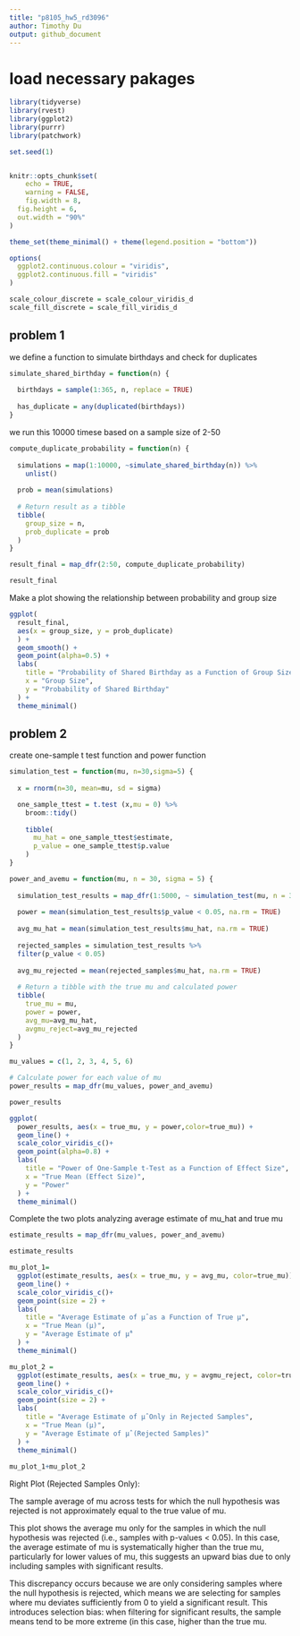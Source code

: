 ```yaml
---
title: "p8105_hw5_rd3096"
author: Timothy Du
output: github_document
---
```


# load necessary pakages 
```r
library(tidyverse)
library(rvest)
library(ggplot2)
library(purrr)
library(patchwork)

set.seed(1)


knitr::opts_chunk$set(
	echo = TRUE,
	warning = FALSE,
	fig.width = 8, 
  fig.height = 6,
  out.width = "90%"
)

theme_set(theme_minimal() + theme(legend.position = "bottom"))

options(
  ggplot2.continuous.colour = "viridis",
  ggplot2.continuous.fill = "viridis"
)

scale_colour_discrete = scale_colour_viridis_d
scale_fill_discrete = scale_fill_viridis_d
```
## problem 1

we define a function to simulate birthdays and check for duplicates
```r
simulate_shared_birthday = function(n) {
  
  birthdays = sample(1:365, n, replace = TRUE)
  
  has_duplicate = any(duplicated(birthdays))
}

```
we run this 10000 timese based on a sample size of 2-50
```r
compute_duplicate_probability = function(n) {
  
  simulations = map(1:10000, ~simulate_shared_birthday(n)) %>% 
    unlist()
  
  prob = mean(simulations)
  
  # Return result as a tibble
  tibble(
    group_size = n,
    prob_duplicate = prob
  )
}

result_final = map_dfr(2:50, compute_duplicate_probability)

result_final
```

Make a plot showing the relationship between probability and group size
```r
ggplot(
  result_final, 
  aes(x = group_size, y = prob_duplicate)
  ) +
  geom_smooth() +
  geom_point(alpha=0.5) +
  labs(
    title = "Probability of Shared Birthday as a Function of Group Size",
    x = "Group Size",
    y = "Probability of Shared Birthday"
  ) +
  theme_minimal()
```

## problem 2

create one-sample t test function and power function

```r
simulation_test = function(mu, n=30,sigma=5) {
  
  x = rnorm(n=30, mean=mu, sd = sigma)

  one_sample_ttest = t.test (x,mu = 0) %>% 
    broom::tidy()
  
    tibble(
      mu_hat = one_sample_ttest$estimate,
      p_value = one_sample_ttest$p.value
    )
}

power_and_avemu = function(mu, n = 30, sigma = 5) {
 
  simulation_test_results = map_dfr(1:5000, ~ simulation_test(mu, n = 30,sigma = 5))
  
  power = mean(simulation_test_results$p_value < 0.05, na.rm = TRUE)
  
  avg_mu_hat = mean(simulation_test_results$mu_hat, na.rm = TRUE)
  
  rejected_samples = simulation_test_results %>%
  filter(p_value < 0.05)
  
  avg_mu_rejected = mean(rejected_samples$mu_hat, na.rm = TRUE)
  
  # Return a tibble with the true mu and calculated power
  tibble(
    true_mu = mu,
    power = power,
    avg_mu=avg_mu_hat,
    avgmu_reject=avg_mu_rejected
  )
}

mu_values = c(1, 2, 3, 4, 5, 6)

# Calculate power for each value of mu
power_results = map_dfr(mu_values, power_and_avemu)

power_results

ggplot(
  power_results, aes(x = true_mu, y = power,color=true_mu)) +
  geom_line() +
  scale_color_viridis_c()+
  geom_point(alpha=0.8) +
  labs(
    title = "Power of One-Sample t-Test as a Function of Effect Size",
    x = "True Mean (Effect Size)",
    y = "Power"
  ) +
  theme_minimal()
```

Complete the two plots analyzing average estimate of mu_hat and true mu
```r
estimate_results = map_dfr(mu_values, power_and_avemu)

estimate_results 

mu_plot_1=
  ggplot(estimate_results, aes(x = true_mu, y = avg_mu, color=true_mu)) +
  geom_line() + 
  scale_color_viridis_c()+
  geom_point(size = 2) +     
  labs(
    title = "Average Estimate of μ̂ as a Function of True μ",
    x = "True Mean (μ)",
    y = "Average Estimate of μ̂"
  ) +
  theme_minimal()

mu_plot_2 =
  ggplot(estimate_results, aes(x = true_mu, y = avgmu_reject, color=true_mu)) +
  geom_line() + 
  scale_color_viridis_c()+
  geom_point(size = 2) +     
  labs(
    title = "Average Estimate of μ̂ Only in Rejected Samples",
    x = "True Mean (μ)",
    y = "Average Estimate of μ̂ (Rejected Samples)"
  ) +
  theme_minimal()
  
mu_plot_1+mu_plot_2
```

Right Plot (Rejected Samples Only): 

The sample average of mu across tests for which the null hypothesis was rejected is not approximately equal to the true value of mu.

This plot shows the average mu only for the samples in which the null hypothesis was rejected (i.e., samples with p-values < 0.05). In this case, the average estimate of mu is systematically higher than the true mu, particularly for lower values of mu, this suggests an upward bias due to only including samples with significant results.

This discrepancy occurs because we are only considering samples where the null hypothesis is rejected, which means we are selecting for samples where mu deviates sufficiently from 0 to yield a significant result. This introduces selection bias: when filtering for significant results, the sample means tend to be more extreme (in this case, higher than the true mu.
